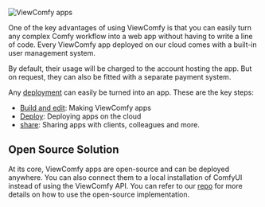 ![ViewComfy apps](/public/viewcomfy_app.webp)

One of the key advantages of using ViewComfy is that you can easily turn any complex Comfy workflow into a web app without having to write a line of code. Every ViewComfy app deployed on our cloud comes with a built-in user management system. 

By default, their usage will be charged to the account hosting the app. But on request, they can also be fitted with a separate payment system. 

Any [deployment](/deployment/description) can easily be turned into an app. These are the key steps: 
- [Build and edit](/viewcomfy_apps/build_and_edit): Making ViewComfy apps
- [Deploy](/viewcomfy_apps/deploy): Deploying apps on the cloud
- [share](/viewcomfy_apps/share): Sharing apps with clients, colleagues and more. 

## Open Source Solution
At its core, ViewComfy apps are open-source and can be deployed anywhere. You can also connect them to a local installation of ComfyUI instead of using the ViewComfy API. You can refer to our [repo](https://github.com/ViewComfy/ViewComfy) for more details on how to use the open-source implementation. 
